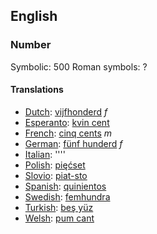 ==English==
===Number===

Symbolic: 500
Roman symbols: ?

====Translations====

*[[Dutch]]: [[vijfhonderd]] ''f''
*[[Esperanto]]: [[kvin cent]]
*[[French]]: [[cinq cents]] ''m''
*[[German]]: [[fünf hunderd]] ''f''
*[[Italian]]: [[]] ''''
*[[Polish]]: [[pięćset]]
*[[Slovio]]: [[piat-sto]]
*[[Spanish]]: [[quinientos]]
*[[Swedish]]: [[femhundra]]
*[[Turkish]]: [[beş yüz]]
*[[Welsh]]: [[pum cant]]